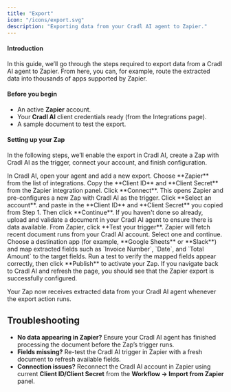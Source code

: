 ```yaml
---
title: "Export"
icon: "/icons/export.svg"
description: "Exporting data from your Cradl AI agent to Zapier."
---
```


#### Introduction
In this guide, we’ll go through the steps required to export data from a Cradl AI agent to Zapier. From here, you can, for example, route the extracted data into thousands of apps supported by Zapier.

#### Before you begin

- An active **Zapier** account.
- Your **Cradl AI** client credentials ready (from the Integrations page).
- A sample document to test the export.

#### Setting up your Zap
In the following steps, we’ll enable the export in Cradl AI, create a Zap with Cradl AI as the trigger, connect your account, and finish configuration.

<Steps>
  <Step title="Add a Zapier export">
    In Cradl AI, open your agent and add a new export. Choose **Zapier** from the list of integrations. Copy the **Client ID** and **Client Secret** from the Zapier integration panel.
  </Step>

  <Step title="Connect your Cradl AI account in Zapier">
    Click **Connect**. This opens Zapier and pre-configures a new Zap with Cradl AI as the trigger. Click **Select an account**.
    and paste in the **Client ID** and **Client Secret** you copied from Step 1. Then click **Continue**.
  </Step>

  <Step title="Test the Cradl AI trigger">
    If you haven't done so already, upload and validate a document in your Cradl AI agent to ensure there is data available. From Zapier, click **Test your trigger**. Zapier will fetch recent document runs from your Cradl AI account. Select one and continue.
  </Step>

  <Step title="Add an action step">
    Choose a destination app (for example, **Google Sheets** or **Slack**) and map extracted fields such as `Invoice Number`, `Date`, and `Total Amount` to the target fields.
  </Step>

  <Step title="Publish the Zap">
    Run a test to verify the mapped fields appear correctly, then click **Publish** to activate your Zap. If you navigate back to Cradl AI and refresh the page, you should see that the Zapier export is successfully configured.
  </Step>
</Steps>


Your Zap now receives extracted data from your Cradl AI agent whenever the export action runs.

## Troubleshooting

- **No data appearing in Zapier?** Ensure your Cradl AI agent has finished processing the document before the Zap’s trigger runs.
- **Fields missing?** Re-test the Cradl AI trigger in Zapier with a fresh document to refresh available fields.
- **Connection issues?** Reconnect the Cradl AI account in Zapier using current **Client ID/Client Secret** from the **Workflow → Import from Zapier** panel.

